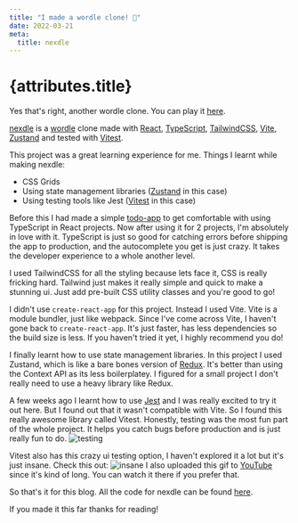 ```yaml
---
title: "I made a wordle clone! 🚀"
date: 2022-03-21
meta:
  title: nexdle
---
```


# {attributes.title}

Yes that's right, another wordle clone. You can play it [here](https://nexdle.vercel.app/).

[nexdle](https://nexdle.vercel.app/) is a [wordle](https://www.nytimes.com/games/wordle/index.html) clone made with [React](https://reactjs.org/), [TypeScript](https://www.typescriptlang.org/), [TailwindCSS](https://tailwindcss.com/), [Vite](https://vitejs.dev/), [Zustand](https://github.com/pmndrs/zustand) and tested with [Vitest](https://vitest.dev/).

This project was a great learning experience for me. Things I learnt while making nexdle:

- CSS Grids
- Using state management libraries ([Zustand](https://github.com/pmndrs/zustand) in this case)
- Using testing tools like Jest ([Vitest](https://vitest.dev/) in this case)

Before this I had made a simple [todo-app](https://github.com/nexxeln/todo-app) to get comfortable with using TypeScript in React projects. Now after using it for 2 projects, I'm absolutely in love with it. TypeScript is just so good for catching errors before shipping the app to production, and the autocomplete you get is just crazy. It takes the developer experience to a whole another level.

I used TailwindCSS for all the styling because lets face it, CSS is really fricking hard. Tailwind just makes it really simple and quick to make a stunning ui. Just add pre-built CSS utility classes and you're good to go!

I didn't use `create-react-app` for this project. Instead I used Vite. Vite is a module bundler, just like webpack. Since I've come across Vite, I haven't gone back to `create-react-app`. It's just faster, has less dependencies so the build size is less. If you haven't tried it yet, I highly recommend you do!

I finally learnt how to use state management libraries. In this project I used Zustand, which is like a bare bones version of [Redux](https://redux.js.org/). It's better than using the Context API as its less boilerplatey. I figured for a small project I don't really need to use a heavy library like Redux.

A few weeks ago I learnt how to use [Jest](https://jestjs.io/) and I was really excited to try it out here. But I found out that it wasn't compatible with Vite. So I found this really awesome library called Vitest. Honestly, testing was the most fun part of the whole project. It helps you catch bugs before production and is just really fun to do.
![testing](https://us-east-1.tixte.net/uploads/nexxel.needs.rest/Code_7Bk8VB3xBb.png)

Vitest also has this crazy ui testing option, I haven't explored it a lot but it's just insane. Check this out:
![insane](https://github.com/nexxeln/nexdle/blob/main/images/Code_Vyzc5YbawL.gif?raw=true)
I also uploaded this gif to [YouTube](https://youtu.be/2GLYNV5cQ-Y) since it's kind of long. You can watch it there if you prefer that.

So that's it for this blog. All the code for nexdle can be found [here](https://github.com/nexxeln/nexdle/).

If you made it this far thanks for reading!
